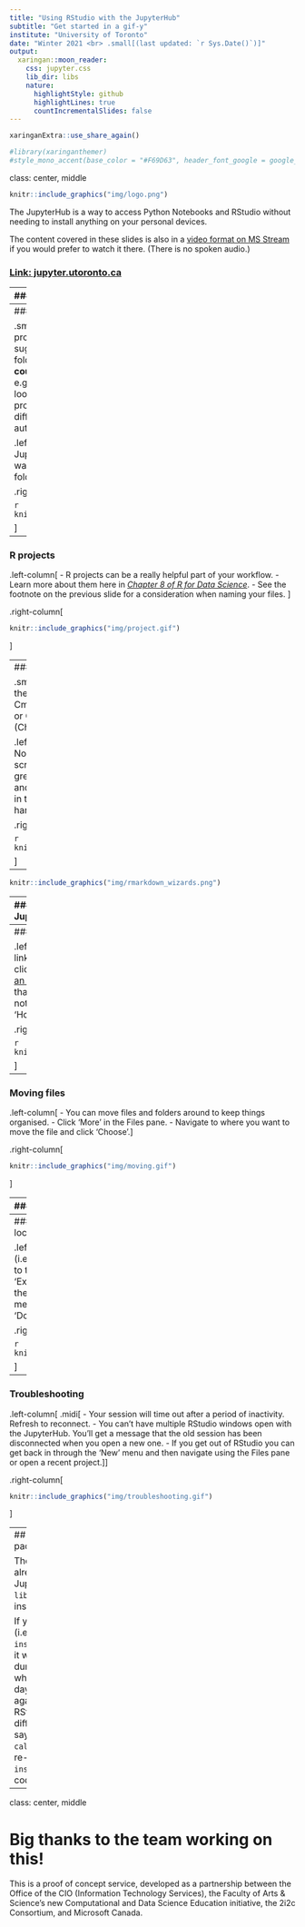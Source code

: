 ```yaml
---
title: "Using RStudio with the JupyterHub"
subtitle: "Get started in a gif-y"
institute: "University of Toronto"
date: "Winter 2021 <br> .small[(last updated: `r Sys.Date()`)]"
output:
  xaringan::moon_reader:
    css: jupyter.css
    lib_dir: libs
    nature:
      highlightStyle: github
      highlightLines: true
      countIncrementalSlides: false
--- 
```


```r
xaringanExtra::use_share_again()
```

```r
#library(xaringanthemer)
#style_mono_accent(base_color = "#F69D63", header_font_google = google_font("Overlock"))
```

class: center, middle

```r
knitr::include_graphics("img/logo.png")
```

The JupyterHub is a way to access Python Notebooks and RStudio without needing to install anything on your personal devices.

The content covered in these slides is also in a [video format on MS Stream](https://web.microsoftstream.com/video/cdac6c6d-0a61-4cf1-843b-9c0b0c8b22ca) if you would prefer to watch it there. (There is no spoken audio.)

### [Link: jupyter.utoronto.ca](https://jupyter.utoronto.ca)

---
### Logging in

.left-column[
.midi[
1. Go to [jupyter.utoronto.ca](https://jupyter.utoronto.ca).
1. If you *are NOT logged in to your U of T account* in that browser, click 'Log in to Continue' and log in through the single sign on as usual.
1. If you *ARE logged in to your U of T account* in that browser, **select RStudio** before clicking 'Log in to start. This will open RStudio right away and you can skip the next step.
1. Click 'New' and select RStudio from the drop-down menu.
]
]

.right-column[

```r
knitr::include_graphics("img/logingin.gif")
```

]

---
### Setting up your folders

.small[.footnote[Note: if you're using R projects (see next slide) a lot, I'd actually suggest naming assignment/activity folders as follows: **coursecode_assignment**, e.g. "STA303_a1". *Why?* Then when you look through recent project from the project menu, you don't want to have 3 different "Assignment1"s. Projects are automatically named after their folder.]]

.left-column[
- If you're using the JupyterHub for several courses, you'll want to come up with a sensible file and folder structure.
]

.right-column[

```r
knitr::include_graphics("img/files.gif")
```

]

---
### R projects

.left-column[
- R projects can be a really helpful part of your workflow. 
- Learn more about them here in [*Chapter 8 of R for Data Science*](https://r4ds.had.co.nz/workflow-projects.html). 
- See the footnote on the previous slide for a consideration when naming your files. 
]

.right-column[

```r
knitr::include_graphics("img/project.gif")
```

]

---
### Opening new files

.small[
.footnote[To open a new R script (.R) the keyboard shortcut is	Ctrl+Shift+N /	Cmd+Shift+N (except on Chrome/Windows) or 	Ctrl+Alt+Shift+N /	Cmd+Shift+Alt+N (Chrome only). [More shortcuts here](https://support.rstudio.com/hc/en-us/articles/200711853-Keyboard-Shortcuts).]]

.left-column[
- You can create a new R Notebook or other R Markdown files or an R script from the Files menu.
- RMarkdown is a great way to have your code, visualizations and commentary all in one place. Learn more in the [*Definitive Guide*](https://bookdown.org/yihui/rmarkdown/) and download the handy [**cheatsheet**](https://rstudio.com/resources/cheatsheets/)
]

.right-column[

```r
knitr::include_graphics("img/openfile.gif")
```

]

---

```r
knitr::include_graphics("img/rmarkdown_wizards.png")
```

---
### Uploading files from your local computer to JupyterHub

.left-column[
- Upload data and other required files in the **Files** pane.
- If you have multiple files, zip/compress them locally before uploading them. They will automatically be unzipped for you. You can't select multiple files in the uploader.
]

.right-column[

```r
knitr::include_graphics("img/upload.gif")
```

]

---
### Using a sharing link

.left-column[
- If you have been given a sharing link, an are logged in to your U of T account, clicking it should open RStudio for you.
  - [Here is an example](https://jupyter.utoronto.ca/hub/user-redirect/git-pull?repo=https%3A%2F%2Fgithub.com%2Felb0%2Fjupyterexample&urlpath=rstudio%2F&branch=main).
- You'll notice that the same files that were previously open will be opened again, not necessarily the file you want. 
- Navigate to 'Home' and you'll see the new folder there.
]

.right-column[

```r
knitr::include_graphics("img/sharinglink.gif")
```

]

---
### Moving files

.left-column[
- You can move files and folders around to keep things organised.
- Click 'More' in the Files pane.
- Navigate to where you want to move the file and click 'Choose'.
]

.right-column[

```r
knitr::include_graphics("img/moving.gif")
```

]

---
### Knitting Rmd files in RStudio

.left-column[
- When working with an R Markdown file (.Rmd) would will usually need to **Knit** to another format, such as PDF or HTML.
- Click the 'Knit' button, or if that isn't showing, there should be a down arrow next to 'Preview' that lets you choose the knitted file type.
]

.right-column[

```r
knitr::include_graphics("img/knitting.gif")
```

]

---
### Exporting files from JupyterHub to your local computer

.left-column[
- Tick the files you wish to export (i.e. download to your personal machine).
- Go to the 'More' menu in the Files pane and select 'Export'.
- If you are exporting multiple files, they will export in a .zip file. I suggest giving it a meaningful name and then clicking 'Download'.
]

.right-column[

```r
knitr::include_graphics("img/exporting.gif")
```

]

---
### Troubleshooting

.left-column[
.midi[
- Your session will time out after a period of inactivity. Refresh to reconnect.
- You can't have multiple RStudio windows open with the JupyterHub. You'll get a message that the old session has been disconnected when you open a new one.
- If you get out of RStudio you can get back in through the 'New' menu and then navigate using the Files pane or open a recent project.
]]

.right-column[

```r
knitr::include_graphics("img/troubleshooting.gif")
```

]

---
## A note about installing packages

There are several packages already installed for you on the JupyterHub.  E.g. you can run `library(tidyverse)` without installing tidyverse first.

If you have to install a package (i.e. use `install.packages("packagename")`) it will only remain installed for the duration of your session. That is, when you come back the next day, you will have to install it again. If you have experience with RStudio locally, this will be a bit different. If you get an error saying '`there is no package called`...' you probably need to re-add / un-comment the `install.packages()` part of your code.

---
class: center, middle

# Big thanks to the team working on this!

This is a proof of concept service, developed as a partnership between the Office of the CIO (Information Technology Services), the Faculty of Arts & Science’s new Computational and Data Science Education initiative, the 2i2c Consortium, and Microsoft Canada.